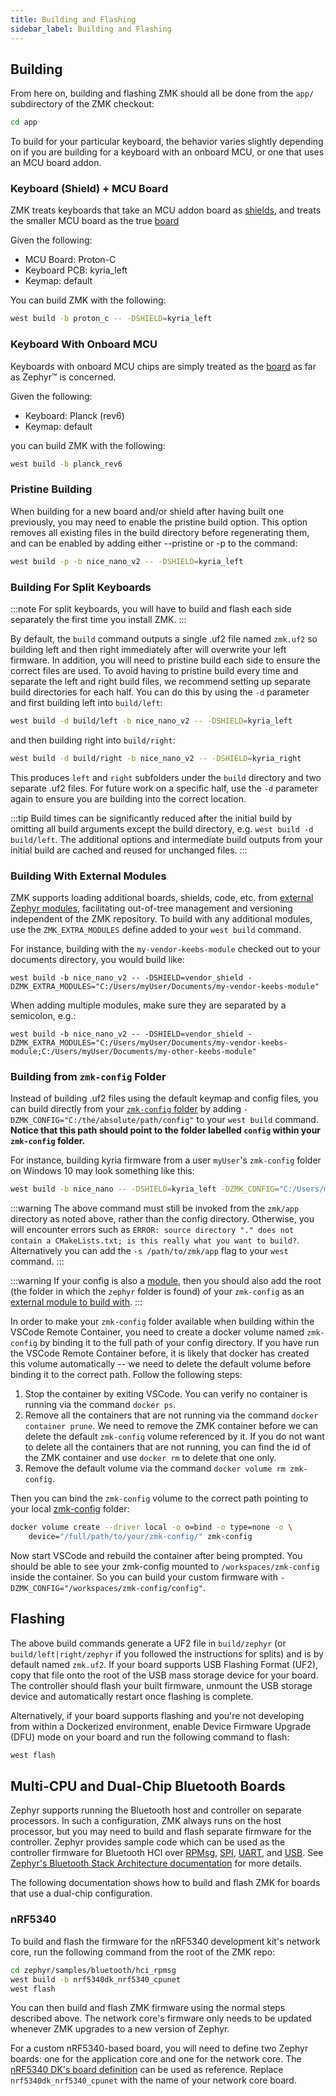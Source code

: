 ```yaml
---
title: Building and Flashing
sidebar_label: Building and Flashing
---
```


## Building

From here on, building and flashing ZMK should all be done from the `app/` subdirectory of the ZMK checkout:

```sh
cd app
```

To build for your particular keyboard, the behavior varies slightly depending on if you are building for a keyboard with
an onboard MCU, or one that uses an MCU board addon.

### Keyboard (Shield) + MCU Board

ZMK treats keyboards that take an MCU addon board as [shields](https://docs.zephyrproject.org/3.5.0/hardware/porting/shields.html), and treats the smaller MCU board as the true [board](https://docs.zephyrproject.org/3.5.0/hardware/porting/board_porting.html)

Given the following:

- MCU Board: Proton-C
- Keyboard PCB: kyria_left
- Keymap: default

You can build ZMK with the following:

```sh
west build -b proton_c -- -DSHIELD=kyria_left
```

### Keyboard With Onboard MCU

Keyboards with onboard MCU chips are simply treated as the [board](https://docs.zephyrproject.org/3.5.0/hardware/porting/board_porting.html) as far as Zephyr™ is concerned.

Given the following:

- Keyboard: Planck (rev6)
- Keymap: default

you can build ZMK with the following:

```sh
west build -b planck_rev6
```

### Pristine Building

When building for a new board and/or shield after having built one previously, you may need to enable the pristine build option. This option removes all existing files in the build directory before regenerating them, and can be enabled by adding either --pristine or -p to the command:

```sh
west build -p -b nice_nano_v2 -- -DSHIELD=kyria_left
```

### Building For Split Keyboards

:::note
For split keyboards, you will have to build and flash each side separately the first time you install ZMK.
:::

By default, the `build` command outputs a single .uf2 file named `zmk.uf2` so building left and then right immediately after will overwrite your left firmware. In addition, you will need to pristine build each side to ensure the correct files are used. To avoid having to pristine build every time and separate the left and right build files, we recommend setting up separate build directories for each half. You can do this by using the `-d` parameter and first building left into `build/left`:

```sh
west build -d build/left -b nice_nano_v2 -- -DSHIELD=kyria_left
```

and then building right into `build/right`:

```sh
west build -d build/right -b nice_nano_v2 -- -DSHIELD=kyria_right
```

This produces `left` and `right` subfolders under the `build` directory and two separate .uf2 files. For future work on a specific half, use the `-d` parameter again to ensure you are building into the correct location.

:::tip
Build times can be significantly reduced after the initial build by omitting all build arguments except the build directory, e.g. `west build -d build/left`. The additional options and intermediate build outputs from your initial build are cached and reused for unchanged files.
:::

### Building With External Modules

ZMK supports loading additional boards, shields, code, etc. from [external Zephyr modules](https://docs.zephyrproject.org/3.5.0/develop/modules.html), facilitating out-of-tree management and versioning independent of the ZMK repository. To build with any additional modules, use the `ZMK_EXTRA_MODULES` define added to your `west build` command.

For instance, building with the `my-vendor-keebs-module` checked out to your documents directory, you would build like:

```
west build -b nice_nano_v2 -- -DSHIELD=vendor_shield -DZMK_EXTRA_MODULES="C:/Users/myUser/Documents/my-vendor-keebs-module"
```

When adding multiple modules, make sure they are separated by a semicolon, e.g.:

```
west build -b nice_nano_v2 -- -DSHIELD=vendor_shield -DZMK_EXTRA_MODULES="C:/Users/myUser/Documents/my-vendor-keebs-module;C:/Users/myUser/Documents/my-other-keebs-module"
```

### Building from `zmk-config` Folder

Instead of building .uf2 files using the default keymap and config files, you can build directly from your [`zmk-config` folder](../../user-setup.mdx#github-repo) by adding
`-DZMK_CONFIG="C:/the/absolute/path/config"` to your `west build` command. **Notice that this path should point to the folder labelled `config` within your `zmk-config` folder.**

For instance, building kyria firmware from a user `myUser`'s `zmk-config` folder on Windows 10 may look something like this:

```sh
west build -b nice_nano -- -DSHIELD=kyria_left -DZMK_CONFIG="C:/Users/myUser/Documents/Github/zmk-config/config"
```

:::warning
The above command must still be invoked from the `zmk/app` directory as noted above, rather than the config directory. Otherwise, you will encounter errors such as `ERROR: source directory "." does not contain a CMakeLists.txt; is this really what you want to build?`. Alternatively you can add the `-s /path/to/zmk/app` flag to your `west` command.
:::

:::warning
If your config is also a [module](../../features/modules.mdx), then you should also add the root (the folder in which the `zephyr` folder is found) of your `zmk-config` as an [external module to build with](#building-with-external-modules).
:::

In order to make your `zmk-config` folder available when building within the VSCode Remote Container, you need to create a docker volume named `zmk-config`
by binding it to the full path of your config directory. If you have run the VSCode Remote Container before, it is likely that docker has created this
volume automatically -- we need to delete the default volume before binding it to the correct path. Follow the following steps:

1. Stop the container by exiting VSCode. You can verify no container is running via the command `docker ps`.
1. Remove all the containers that are not running via the command `docker container prune`. We need to remove the ZMK container before we can delete the default `zmk-config` volume referenced by it. If you do not want to delete all the containers that are not running, you can find the id of the ZMK container and use `docker rm` to delete that one only.
1. Remove the default volume via the command `docker volume rm zmk-config`.

Then you can bind the `zmk-config` volume to the correct path pointing to your local [zmk-config](customization.md) folder:

```sh
docker volume create --driver local -o o=bind -o type=none -o \
    device="/full/path/to/your/zmk-config/" zmk-config
```

Now start VSCode and rebuild the container after being prompted. You should be able to see your zmk-config mounted to `/workspaces/zmk-config` inside the container. So you can build your custom firmware with `-DZMK_CONFIG="/workspaces/zmk-config/config"`.

## Flashing

The above build commands generate a UF2 file in `build/zephyr` (or
`build/left|right/zephyr` if you followed the instructions for splits) and is by
default named `zmk.uf2`. If your board supports USB Flashing Format (UF2), copy
that file onto the root of the USB mass storage device for your board. The
controller should flash your built firmware, unmount the USB storage device and
automatically restart once flashing is complete.

Alternatively, if your board supports flashing and you're not developing from
within a Dockerized environment, enable Device Firmware Upgrade (DFU) mode on
your board and run the following command to flash:

```sh
west flash
```

## Multi-CPU and Dual-Chip Bluetooth Boards

Zephyr supports running the Bluetooth host and controller on separate processors. In such a configuration, ZMK always runs on the host processor, but you may need to build and flash separate firmware for the controller. Zephyr provides sample code which can be used as the controller firmware for Bluetooth HCI over [RPMsg](https://docs.zephyrproject.org/3.5.0/samples/bluetooth/hci_rpmsg/README.html), [SPI](https://docs.zephyrproject.org/3.5.0/samples/bluetooth/hci_spi/README.html), [UART](https://docs.zephyrproject.org/3.5.0/samples/bluetooth/hci_uart/README.html), and [USB](https://docs.zephyrproject.org/3.5.0/samples/bluetooth/hci_usb/README.html). See [Zephyr's Bluetooth Stack Architecture documentation](https://docs.zephyrproject.org/3.5.0/connectivity/bluetooth/bluetooth-arch.html) for more details.

The following documentation shows how to build and flash ZMK for boards that use a dual-chip configuration.

### nRF5340

To build and flash the firmware for the nRF5340 development kit's network core, run the following command from the root of the ZMK repo:

```sh
cd zephyr/samples/bluetooth/hci_rpmsg
west build -b nrf5340dk_nrf5340_cpunet
west flash
```

You can then build and flash ZMK firmware using the normal steps described above. The network core's firmware only needs to be updated whenever ZMK upgrades to a new version of Zephyr.

For a custom nRF5340-based board, you will need to define two Zephyr boards: one for the application core and one for the network core. The [nRF5340 DK's board definition](https://github.com/zephyrproject-rtos/zephyr/tree/main/boards/arm/nrf5340dk_nrf5340) can be used as reference. Replace `nrf5340dk_nrf5340_cpunet` with the name of your network core board.
